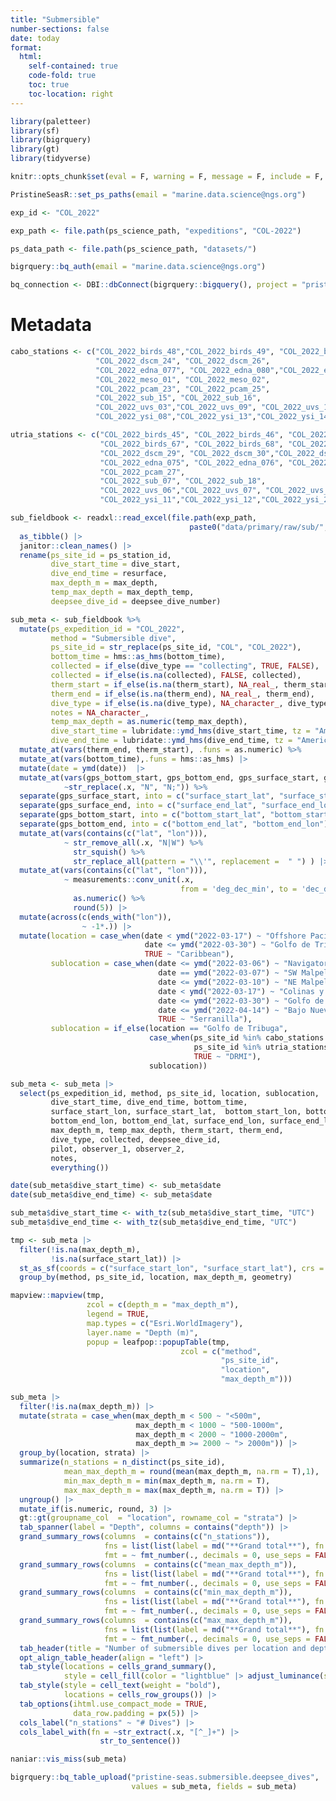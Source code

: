 ```yaml
---
title: "Submersible"
number-sections: false
date: today
format: 
  html:
    self-contained: true
    code-fold: true
    toc: true
    toc-location: right
---
```


```r
library(paletteer)
library(sf)
library(bigrquery)
library(gt)
library(tidyverse)

knitr::opts_chunk$set(eval = F, warning = F, message = F, include = F, echo = F)

PristineSeasR::set_ps_paths(email = "marine.data.science@ngs.org")

exp_id <- "COL_2022"

exp_path <- file.path(ps_science_path, "expeditions", "COL-2022")

ps_data_path <- file.path(ps_science_path, "datasets/")

bigrquery::bq_auth(email = "marine.data.science@ngs.org")

bq_connection <- DBI::dbConnect(bigrquery::bigquery(), project = "pristine-seas")
```

# Metadata

```r
cabo_stations <- c("COL_2022_birds_48","COL_2022_birds_49", "COL_2022_birds_50", "COL_2022_birds_58", "COL_2022_birds_59",
                   "COL_2022_dscm_24", "COL_2022_dscm_26",
                   "COL_2022_edna_077", "COL_2022_edna_080","COL_2022_edna_081", "COL_2022_edna_082",
                   "COL_2022_meso_01", "COL_2022_meso_02",
                   "COL_2022_pcam_23", "COL_2022_pcam_25",
                   "COL_2022_sub_15", "COL_2022_sub_16",
                   "COL_2022_uvs_03","COL_2022_uvs_09", "COL_2022_uvs_10", "COL_2022_uvs_14", "COL_2022_uvs_15", "COL_2022_uvs_16",
                   "COL_2022_ysi_08","COL_2022_ysi_13","COL_2022_ysi_14","COL_2022_ysi_18","COL_2022_ysi_19","COL_2022_ysi_20")

utria_stations <- c("COL_2022_birds_45", "COL_2022_birds_46", "COL_2022_birds_63", "COL_2022_birds_64", "COL_2022_birds_65", "COL_2022_birds_66",
                    "COL_2022_birds_67", "COL_2022_birds_68", "COL_2022_birds_69",
                    "COL_2022_dscm_29", "COL_2022_dscm_30","COL_2022_dscm_31", "COL_2022_dscm_32",
                    "COL_2022_edna_075", "COL_2022_edna_076", "COL_2022_edna_084", "COL_2022_edna_085",
                    "COL_2022_pcam_27",
                    "COL_2022_sub_07", "COL_2022_sub_18",
                    "COL_2022_uvs_06","COL_2022_uvs_07", "COL_2022_uvs_08", "COL_2022_uvs_18", "COL_2022_uvs_19", "COL_2022_uvs_20",
                    "COL_2022_ysi_11","COL_2022_ysi_12","COL_2022_ysi_22","COL_2022_ysi_23")
```

```r
sub_fieldbook <- readxl::read_excel(file.path(exp_path, 
                                        paste0("data/primary/raw/sub/", exp_id, "_sub_metadata.xlsx"))) |> 
  as_tibble() |> 
  janitor::clean_names() |> 
  rename(ps_site_id = ps_station_id,
         dive_start_time = dive_start,
         dive_end_time = resurface,
         max_depth_m = max_depth,
         temp_max_depth = max_depth_temp,
         deepsee_dive_id = deepsee_dive_number)

sub_meta <- sub_fieldbook %>% 
  mutate(ps_expedition_id = "COL_2022", 
         method = "Submersible dive",
         ps_site_id = str_replace(ps_site_id, "COL", "COL_2022"),
         bottom_time = hms::as_hms(bottom_time),
         collected = if_else(dive_type == "collecting", TRUE, FALSE),
         collected = if_else(is.na(collected), FALSE, collected),
         therm_start = if_else(is.na(therm_start), NA_real_, therm_start),
         therm_end = if_else(is.na(therm_end), NA_real_, therm_end),
         dive_type = if_else(is.na(dive_type), NA_character_, dive_type),
         notes = NA_character_,
         temp_max_depth = as.numeric(temp_max_depth),
         dive_start_time = lubridate::ymd_hms(dive_start_time, tz = "America/Bogota"),
         dive_end_time = lubridate::ymd_hms(dive_end_time, tz = "America/Bogota")) |>  
  mutate_at(vars(therm_end, therm_start), .funs = as.numeric) %>% 
  mutate_at(vars(bottom_time),.funs = hms::as_hms) |> 
  mutate(date = ymd(date))  |> 
  mutate_at(vars(gps_bottom_start, gps_bottom_end, gps_surface_start, gps_surface_end), 
            ~str_replace(.x, "N", "N;")) %>% 
  separate(gps_surface_start, into = c("surface_start_lat", "surface_start_lon"), sep = ";") %>% 
  separate(gps_surface_end, into = c("surface_end_lat", "surface_end_lon"), sep = ";") %>% 
  separate(gps_bottom_start, into = c("bottom_start_lat", "bottom_start_lon"), sep = ";") %>% 
  separate(gps_bottom_end, into = c("bottom_end_lat", "bottom_end_lon"), sep = ";") |> 
  mutate_at(vars(contains(c("lat", "lon"))), 
            ~ str_remove_all(.x, "N|W") %>% 
              str_squish() %>% 
              str_replace_all(pattern = "\\'", replacement =  " ") ) |> 
  mutate_at(vars(contains(c("lat", "lon"))), 
            ~ measurements::conv_unit(.x, 
                                      from = 'deg_dec_min', to = 'dec_deg') %>% 
              as.numeric() %>% 
              round(5)) |> 
  mutate(across(c(ends_with("lon")),
                ~ -1*.)) |> 
  mutate(location = case_when(date < ymd("2022-03-17") ~ "Offshore Pacific",
                              date <= ymd("2022-03-30") ~ "Golfo de Tribuga",
                              TRUE ~ "Caribbean"),
         sublocation = case_when(date <= ymd("2022-03-06") ~ "Navigator bank", 
                                 date == ymd("2022-03-07") ~ "SW Malpelo ridge", 
                                 date <= ymd("2022-03-10") ~ "NE Malpelo ridge", 
                                 date < ymd("2022-03-17") ~ "Colinas y Lomas", 
                                 date <= ymd("2022-03-30") ~ "Golfo de Tribuga",
                                 date <= ymd("2022-04-14") ~ "Bajo Nuevo",
                                 TRUE ~ "Serranilla"),
         sublocation = if_else(location == "Golfo de Tribuga",
                               case_when(ps_site_id %in% cabo_stations ~ "Cabo Corrientes",
                                         ps_site_id %in% utria_stations ~ "PNN Utria",
                                         TRUE ~ "DRMI"), 
                               sublocation)) 
```

```r
sub_meta <- sub_meta |> 
  select(ps_expedition_id, method, ps_site_id, location, sublocation,  date, 
         dive_start_time, dive_end_time, bottom_time,
         surface_start_lon, surface_start_lat,  bottom_start_lon, bottom_start_lat,
         bottom_end_lon, bottom_end_lat, surface_end_lon, surface_end_lat, 
         max_depth_m, temp_max_depth, therm_start, therm_end, 
         dive_type, collected, deepsee_dive_id, 
         pilot, observer_1, observer_2,
         notes,
         everything()) 

date(sub_meta$dive_start_time) <- sub_meta$date
date(sub_meta$dive_end_time) <- sub_meta$date

sub_meta$dive_start_time <- with_tz(sub_meta$dive_start_time, "UTC")
sub_meta$dive_end_time <- with_tz(sub_meta$dive_end_time, "UTC")
```

```r
tmp <- sub_meta |> 
  filter(!is.na(max_depth_m),
         !is.na(surface_start_lat)) |> 
  st_as_sf(coords = c("surface_start_lon", "surface_start_lat"), crs = 4326) |> 
  group_by(method, ps_site_id, location, max_depth_m, geometry) 

mapview::mapview(tmp,
                 zcol = c(depth_m = "max_depth_m"), 
                 legend = TRUE,
                 map.types = c("Esri.WorldImagery"),
                 layer.name = "Depth (m)",
                 popup = leafpop::popupTable(tmp,
                                      zcol = c("method",
                                               "ps_site_id",
                                               "location",
                                               "max_depth_m")))
```

```r
sub_meta |> 
  filter(!is.na(max_depth_m)) |> 
  mutate(strata = case_when(max_depth_m < 500 ~ "<500m",
                            max_depth_m < 1000 ~ "500-1000m",
                            max_depth_m < 2000 ~ "1000-2000m",
                            max_depth_m >= 2000 ~ "> 2000m")) |> 
  group_by(location, strata) |> 
  summarize(n_stations = n_distinct(ps_site_id),
            mean_max_depth_m = round(mean(max_depth_m, na.rm = T),1),
            min_max_depth_m = min(max_depth_m, na.rm = T),
            max_max_depth_m = max(max_depth_m, na.rm = T)) |> 
  ungroup() |> 
  mutate_if(is.numeric, round, 3) |> 
  gt::gt(groupname_col  = "location", rowname_col = "strata") |> 
  tab_spanner(label = "Depth", columns = contains("depth")) |> 
  grand_summary_rows(columns  = contains(c("n_stations")),
                     fns = list(list(label = md("**Grand total**"), fn = "sum")),
                     fmt = ~ fmt_number(., decimals = 0, use_seps = FALSE)) |> 
  grand_summary_rows(columns  = contains(c("mean_max_depth_m")),
                     fns = list(list(label = md("**Grand total**"), fn = "mean")),
                     fmt = ~ fmt_number(., decimals = 0, use_seps = FALSE)) |> 
  grand_summary_rows(columns  = contains(c("min_max_depth_m")),
                     fns = list(list(label = md("**Grand total**"), fn = "min")),
                     fmt = ~ fmt_number(., decimals = 0, use_seps = FALSE)) |> 
  grand_summary_rows(columns  = contains(c("max_max_depth_m")),
                     fns = list(list(label = md("**Grand total**"), fn = "max")),
                     fmt = ~ fmt_number(., decimals = 0, use_seps = FALSE)) |> 
  tab_header(title = "Number of submersible dives per location and depth") |> 
  opt_align_table_header(align = "left") |> 
  tab_style(locations = cells_grand_summary(),
            style = cell_fill(color = "lightblue" |> adjust_luminance(steps = +2))) |> 
  tab_style(style = cell_text(weight = "bold"),
            locations = cells_row_groups()) |> 
  tab_options(ihtml.use_compact_mode = TRUE,
              data_row.padding = px(5)) |> 
  cols_label("n_stations" ~ "# Dives") |> 
  cols_label_with(fn = ~str_extract(.x, "[^_]+") |> 
                    str_to_sentence()) 
```

```r
naniar::vis_miss(sub_meta)
```

```r
bigrquery::bq_table_upload("pristine-seas.submersible.deepsee_dives", 
                           values = sub_meta, fields = sub_meta)
```
